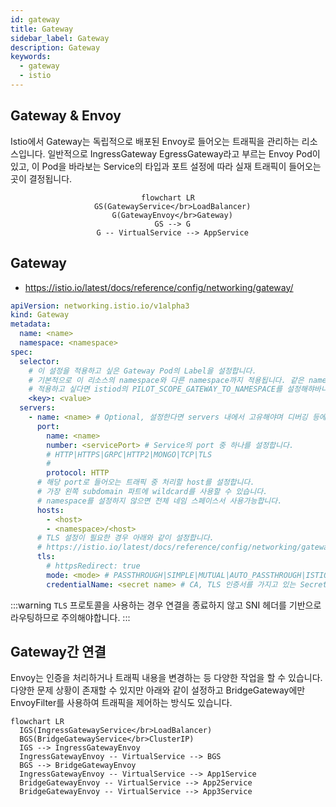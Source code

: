 ```yaml
---
id: gateway
title: Gateway
sidebar_label: Gateway
description: Gateway
keywords:
  - gateway
  - istio
---
```


## Gateway & Envoy

Istio에서 Gateway는 독립적으로 배포된 Envoy로 들어오는 트래픽을 관리하는 리소스입니다. 일반적으로 IngressGateway EgressGateway라고 부르는 Envoy Pod이 있고, 이 Pod을 바라보는 Service의 타입과 포트 설정에 따라 실재 트래픽이 들어오는 곳이 결정됩니다.

<center>

```mermaid
flowchart LR
  GS(GatewayService</br>LoadBalancer)
  G(GatewayEnvoy</br>Gateway)
  GS --> G
  G -- VirtualService --> AppService
```

</center>

## Gateway

- https://istio.io/latest/docs/reference/config/networking/gateway/

```yaml
apiVersion: networking.istio.io/v1alpha3
kind: Gateway
metadata:
  name: <name>
  namespace: <namespace>
spec:
  selector:
    # 이 설정을 적용하고 싶은 Gateway Pod의 Label을 설정합니다.
    # 기본적으로 이 리소스의 namespace와 다른 namespace까지 적용됩니다. 같은 namespace에만
    # 적용하고 싶다면 istiod의 PILOT_SCOPE_GATEWAY_TO_NAMESPACE를 설정해햐바니다.
    <key>: <value>
  servers:
    - name: <name> # Optional, 설정한다면 servers 내에서 고유해야며 디버깅 등에 사용됩니다.
      port:
        name: <name>
        number: <servicePort> # Service의 port 중 하나를 설정합니다.
        # HTTP|HTTPS|GRPC|HTTP2|MONGO|TCP|TLS
        #
        protocol: HTTP
      # 해당 port로 들어오는 트래픽 중 처리할 host를 설정합니다.
      # 가장 왼쪽 subdomain 파트에 wildcard를 사용할 수 있습니다.
      # namespace를 설정하지 않으면 전체 네임 스페이스서 사용가능합니다.
      hosts:
        - <host>
        - <namespace>/<host>
      # TLS 설정이 필요한 경우 아래와 같이 설정합니다.
      # https://istio.io/latest/docs/reference/config/networking/gateway/#ServerTLSSettings
      tls:
        # httpsRedirect: true
        mode: <mode> # PASSTHROUGH|SIMPLE|MUTUAL|AUTO_PASSTHROUGH|ISTIO_MUTUAL
        credentialName: <secret name> # CA, TLS 인증서를 가지고 있는 Secret의 name
```

:::warning
`TLS` 프로토콜을 사용하는 경우 연결을 종료하지 않고 SNI 헤더를 기반으로 라우팅하므로 주의해야합니다.
:::

## Gateway간 연결

Envoy는 인증을 처리하거나 트래픽 내용을 변경하는 등 다양한 작업을 할 수 있습니다. 다양한 문제 상황이 존재할 수 있지만 아래와 같이 설정하고 BridgeGateway에만 EnvoyFilter를 사용하여 트래픽을 제어하는 방식도 있습니다.

```mermaid
flowchart LR
  IGS(IngressGatewayService</br>LoadBalancer)
  BGS(BridgeGatewayService</br>ClusterIP)
  IGS --> IngressGatewayEnvoy
  IngressGatewayEnvoy -- VirtualService --> BGS
  BGS --> BridgeGatewayEnvoy
  IngressGatewayEnvoy -- VirtualService --> App1Service
  BridgeGatewayEnvoy -- VirtualService --> App2Service
  BridgeGatewayEnvoy -- VirtualService --> App3Service
```
